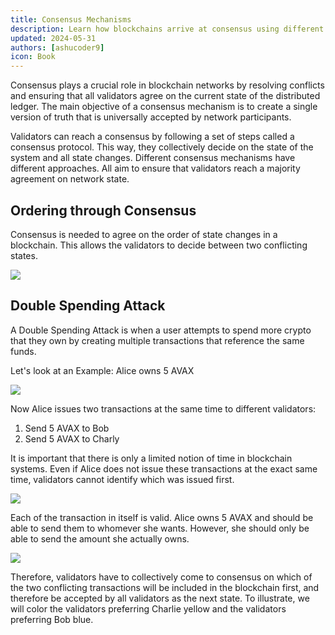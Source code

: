 ```yaml
---
title: Consensus Mechanisms
description: Learn how blockchains arrive at consensus using different mechanisms.
updated: 2024-05-31
authors: [ashucoder9]
icon: Book
---
```


Consensus plays a crucial role in blockchain networks by resolving conflicts and ensuring that all validators agree on the current state of the distributed ledger. The main objective of a consensus mechanism is to create a single version of truth that is universally accepted by network participants.

Validators can reach a consensus by following a set of steps called a consensus protocol. This way, they collectively decide on the state of the system and all state changes. Different consensus mechanisms have different approaches. All aim to ensure that validators reach a majority agreement on network state. 

## Ordering through Consensus

Consensus is needed to agree on the order of state changes in a blockchain. This allows the validators to decide between two conflicting states.

![](/course-images/avalanche-fundamentals/1.png)

## Double Spending Attack

A Double Spending Attack is when a user attempts to spend more crypto that they own by creating multiple transactions that reference the same funds.

Let's look at an Example: Alice owns 5 AVAX

![](/course-images/avalanche-fundamentals/2.png)

Now Alice issues two transactions at the same time to different validators:

1. Send 5 AVAX to Bob
2. Send 5 AVAX to Charly

It is important that there is only a limited notion of time in blockchain systems. Even if Alice does not issue these transactions at the exact same time, validators cannot identify which was issued first.

![](/course-images/avalanche-fundamentals/3.png)

Each of the transaction in itself is valid. Alice owns 5 AVAX and should be able to send them to whomever she wants. However, she should only be able to send the amount she actually owns.

![](/course-images/avalanche-fundamentals/4.png)

Therefore, validators have to collectively come to consensus on which of the two conflicting transactions will be included in the blockchain first, and therefore be accepted by all validators as the next state. To illustrate, we will color the validators preferring Charlie yellow and the validators preferring Bob blue.